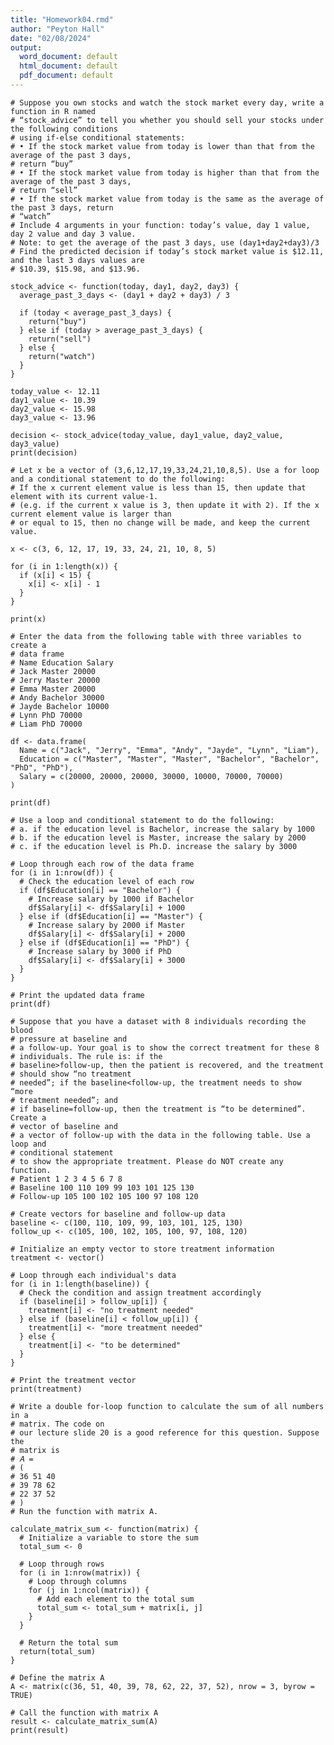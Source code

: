 ```yaml
---
title: "Homework04.rmd"
author: "Peyton Hall"
date: "02/08/2024"
output:
  word_document: default
  html_document: default
  pdf_document: default
---
```


```Question
# Suppose you own stocks and watch the stock market every day, write a function in R named
# “stock_advice” to tell you whether you should sell your stocks under the following conditions
# using if-else conditional statements:
# • If the stock market value from today is lower than that from the average of the past 3 days,
# return “buy”
# • If the stock market value from today is higher than that from the average of the past 3 days,
# return “sell”
# • If the stock market value from today is the same as the average of the past 3 days, return
# “watch”
# Include 4 arguments in your function: today’s value, day 1 value, day 2 value and day 3 value.
# Note: to get the average of the past 3 days, use (day1+day2+day3)/3
# Find the predicted decision if today’s stock market value is $12.11, and the last 3 days values are
# $10.39, $15.98, and $13.96.

stock_advice <- function(today, day1, day2, day3) {
  average_past_3_days <- (day1 + day2 + day3) / 3
  
  if (today < average_past_3_days) {
    return("buy")
  } else if (today > average_past_3_days) {
    return("sell")
  } else {
    return("watch")
  }
}

today_value <- 12.11
day1_value <- 10.39
day2_value <- 15.98
day3_value <- 13.96

decision <- stock_advice(today_value, day1_value, day2_value, day3_value)
print(decision)

```

```Question
# Let x be a vector of (3,6,12,17,19,33,24,21,10,8,5). Use a for loop and a conditional statement to do the following:
# If the x current element value is less than 15, then update that element with its current value-1.
# (e.g. if the current x value is 3, then update it with 2). If the x current element value is larger than
# or equal to 15, then no change will be made, and keep the current value.

x <- c(3, 6, 12, 17, 19, 33, 24, 21, 10, 8, 5)

for (i in 1:length(x)) {
  if (x[i] < 15) {
    x[i] <- x[i] - 1
  }
}

print(x)

```

```Question
# Enter the data from the following table with three variables to create a 
# data frame
# Name Education Salary
# Jack Master 20000
# Jerry Master 20000
# Emma Master 20000
# Andy Bachelor 30000
# Jayde Bachelor 10000
# Lynn PhD 70000
# Liam PhD 70000

df <- data.frame(
  Name = c("Jack", "Jerry", "Emma", "Andy", "Jayde", "Lynn", "Liam"),
  Education = c("Master", "Master", "Master", "Bachelor", "Bachelor", "PhD", "PhD"),
  Salary = c(20000, 20000, 20000, 30000, 10000, 70000, 70000)
)

print(df)

# Use a loop and conditional statement to do the following:
# a. if the education level is Bachelor, increase the salary by 1000
# b. if the education level is Master, increase the salary by 2000
# c. if the education level is Ph.D. increase the salary by 3000

# Loop through each row of the data frame
for (i in 1:nrow(df)) {
  # Check the education level of each row
  if (df$Education[i] == "Bachelor") {
    # Increase salary by 1000 if Bachelor
    df$Salary[i] <- df$Salary[i] + 1000
  } else if (df$Education[i] == "Master") {
    # Increase salary by 2000 if Master
    df$Salary[i] <- df$Salary[i] + 2000
  } else if (df$Education[i] == "PhD") {
    # Increase salary by 3000 if PhD
    df$Salary[i] <- df$Salary[i] + 3000
  }
}

# Print the updated data frame
print(df)

```

```Question
# Suppose that you have a dataset with 8 individuals recording the blood 
# pressure at baseline and
# a follow-up. Your goal is to show the correct treatment for these 8
# individuals. The rule is: if the
# baseline>follow-up, then the patient is recovered, and the treatment
# should show “no treatment
# needed”; if the baseline<follow-up, the treatment needs to show “more
# treatment needed”; and
# if baseline=follow-up, then the treatment is “to be determined”. Create a
# vector of baseline and
# a vector of follow-up with the data in the following table. Use a loop and
# conditional statement
# to show the appropriate treatment. Please do NOT create any function.
# Patient 1 2 3 4 5 6 7 8
# Baseline 100 110 109 99 103 101 125 130
# Follow-up 105 100 102 105 100 97 108 120

# Create vectors for baseline and follow-up data
baseline <- c(100, 110, 109, 99, 103, 101, 125, 130)
follow_up <- c(105, 100, 102, 105, 100, 97, 108, 120)

# Initialize an empty vector to store treatment information
treatment <- vector()

# Loop through each individual's data
for (i in 1:length(baseline)) {
  # Check the condition and assign treatment accordingly
  if (baseline[i] > follow_up[i]) {
    treatment[i] <- "no treatment needed"
  } else if (baseline[i] < follow_up[i]) {
    treatment[i] <- "more treatment needed"
  } else {
    treatment[i] <- "to be determined"
  }
}

# Print the treatment vector
print(treatment)

```

```Question
# Write a double for-loop function to calculate the sum of all numbers in a
# matrix. The code on
# our lecture slide 20 is a good reference for this question. Suppose the
# matrix is
# 𝐴 = 
# (
# 36 51 40
# 39 78 62
# 22 37 52
# )
# Run the function with matrix A.

calculate_matrix_sum <- function(matrix) {
  # Initialize a variable to store the sum
  total_sum <- 0
  
  # Loop through rows
  for (i in 1:nrow(matrix)) {
    # Loop through columns
    for (j in 1:ncol(matrix)) {
      # Add each element to the total sum
      total_sum <- total_sum + matrix[i, j]
    }
  }
  
  # Return the total sum
  return(total_sum)
}

# Define the matrix A
A <- matrix(c(36, 51, 40, 39, 78, 62, 22, 37, 52), nrow = 3, byrow = TRUE)

# Call the function with matrix A
result <- calculate_matrix_sum(A)
print(result)

```

